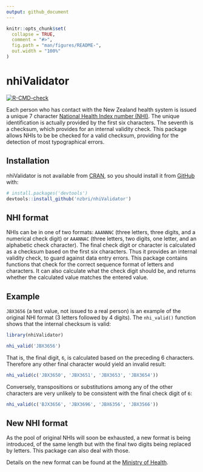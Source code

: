 ```yaml
---
output: github_document
---
```


<!-- README.md is generated from README.Rmd. Please edit that file -->

```r
knitr::opts_chunk$set(
  collapse = TRUE,
  comment = "#>",
  fig.path = "man/figures/README-",
  out.width = "100%"
)
```

# nhiValidator

<!-- badges: start -->
  [![R-CMD-check](https://github.com/nzbri/nhiValidator/workflows/R-CMD-check/badge.svg)](https://github.com/nzbri/nhiValidator/actions)
<!-- badges: end -->

Each person who has contact with the New Zealand health system 
    is issued a unique 7 character [National Health Index number (NHI)](https://www.health.govt.nz/our-work/health-identity/national-health-index/upcoming-changes-nhi-numbers). 
    The unique identification is actually provided by the first six characters. 
    The seventh is a checksum, which provides for an internal validity check. 
    This package allows NHIs to be be checked for a valid checksum, providing 
    for the detection of most typographical errors.

## Installation

nhiValidator is not available from [CRAN](https://CRAN.R-project.org), so you 
should install it from [GitHub](https://github.com/) with:

``` r
# install.packages('devtools')
devtools::install_github('nzbri/nhiValidator')
```
## NHI format
NHIs can be in one of two formats: `AAANNNC` (three letters, three digits, 
and a numerical check digit) or `AAANNAC` (three letters, two digits, one 
letter, and an alphabetic check character). The final check digit or character 
is calculated as a checksum based on the first six characters. Thus it provides 
an internal validity check, to guard against data entry errors. This package 
contains functions that check for the correct sequence format of letters and 
characters. It can also calculate what the check digit should be, and returns
whether the calculated value matches the entered value.

## Example

`JBX3656` (a test value, not issued to a real person) is an example of the 
original NHI format (3 letters followed by 4 digits). The `nhi_valid()` 
function shows that the internal checksum is valid:

```r
library(nhiValidator)

nhi_valid('JBX3656')
```

That is, the final digit, `6`, is calculated based on the preceding 6 
characters. Therefore any other final character would yield an invalid 
result:

```r
nhi_valid(c('JBX3650', 'JBX3651', 'JBX3653', 'JBX3654'))
```

Conversely, transpositions or substitutions among any of the other 
characters are very unlikely to be consistent with the final check 
digit of `6`:

```r
nhi_valid(c('BJX3656', 'JBX3696', 'JBX6356', 'JBX3566'))
```

## New NHI format
As the pool of original NHIs will soon be exhausted, a new format is being 
introduced, of the same length but with the final two digits being replaced 
by letters. This package can also deal with those.

Details on the new format can be found at the [Ministry of Health](https://www.health.govt.nz/our-work/health-identity/national-health-index/upcoming-changes-nhi-numbers).


